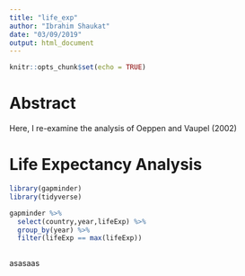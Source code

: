 ```yaml
---
title: "life_exp"
author: "Ibrahim Shaukat"
date: "03/09/2019"
output: html_document
---
```


```r
knitr::opts_chunk$set(echo = TRUE)
```

# Abstract 

Here, I re-examine the analysis of Oeppen and Vaupel (2002)

# Life Expectancy Analysis

```r
library(gapminder)
library(tidyverse)

gapminder %>%
  select(country,year,lifeExp) %>%
  group_by(year) %>%
  filter(lifeExp == max(lifeExp))



```

  asasaas
